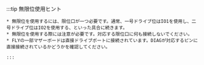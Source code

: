 :::tip 無限位使用ヒント

    * 無限位を使用するには、限位口が一つ必要です。通常、一号ドライブ位はIO1を使用し、二号ドライブ位はIO2を使用する、といった具合に続きます。
    * 無限位を使用する際には注意が必要です。対応する限位口に何も接続しないでください。
    * FLYの一部マザーボードは直接ドライブポートに接続されています。DIAGが対応するピンに直接接続されているかどうかを確認してください。

    :::